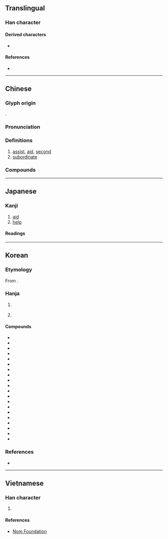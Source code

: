 {{character info/new}}
==Translingual==

===Han character===
{{Han char|rn=9|rad=人|as=05|sn=7|four=24211|canj=OKM|ids=⿰亻左}}

====Derived characters====
* {{l|mul|[[𪘡]], [[𪘓]], [[𬺇]]}}

====References====
* {{Han ref|kx=0098.100|dkj=00506|dj=0207.030|hdz=10130.060|uh=4F50|ud=20304|bh=A6F5|bd=42741}}

----

==Chinese==
{{zh-forms}}

===Glyph origin===
{{Han etym}}
{{Han compound|亻|左|ls=psc|c1=s|c2=p|t1=person}}.

===Pronunciation===
{{zh-pron
|m=zuǒ
|c=zo3
|h=pfs=chó
|mn=qz:chó͘/twv,xm,zz:chó/tw:chò/twv:chô
|mn-t=zo2
|mc=y
|oc=y
|ma=
|cat=v,n
}}

===Definitions===
{{zh-hanzi}}

# [[assist]], [[aid]], [[second]]
# [[subordinate]]

===Compounds===
{{zh-der|佐膳|官佐|佐理|佐餐|將佐|坊佐|佐治|九佐|佐饔得嘗|佐命|君臣佐使|府佐|佐政|佐助器|佐料|佐證|佐書|參佐|僚佐|保佐人|寮佐|毗佐|掾佐|王佐之才|輔佐人|鄉佐|綱佐|縣佐|護佐|輔佐|巡佐}}

----

==Japanese==

===Kanji===
{{ja-kanji|grade=c|rs=人05}}

# [[aid]]
# [[help]]

====Readings====
{{ja-readings
|goon=さ
|kanon=さ
|kun=たす-ける, たすけ, すけ-
}}

----

==Korean==

===Etymology===
From {{der|ko|ltc|-}} {{ltc-l|佐}}.

===Hanja===
{{ko-hanja-search}}
{{ko-hanja|돕다|도울|좌}}

# {{lb|ko|literary}} {{hanja form of|좌|[[subordinate]]}}
# {{lb|ko|military}} {{hanja form of|좌|[[commander]]; a [[field grade]] [[officer]] in the [[w:Korean People's Army|Korean People's Army]]}}
#: {{ko-usex|[[^소좌]] (少佐)|Junior '''Commander'''|inline=y}}
#: {{ko-usex|[[^중좌]] (中佐)|Lieutenant-Colonel; Middle '''Commander'''|inline=y}}
#: {{ko-usex|[[^상좌]] (上佐)|Colonel; High '''Commander'''|inline=y}}
#: {{ko-usex|[[^대좌]] (大佐)|Senior Colonel; Brigadier; Grand '''Commander'''|inline=y}}

====Compounds====
{{der-top3|Compounds}}
* {{ko-l|좌거|佐車}}
* {{ko-l|좌료|佐僚}}
* {{ko-l|좌리|佐吏}}
* {{ko-l|좌리|佐理}}
* {{ko-l|좌막|佐幕}}
* {{ko-l|좌명|佐命}}
* {{ko-l|[[좌반]], [[자반]]|佐飯}}
* {{ko-l|좌사|佐史}}
* {{ko-l|좌융|佐戎}}
* {{ko-l|좌주|佐酒}}
* {{ko-l|좌질|佐疾}}
* {{ko-l|좌치|佐治}}
* {{ko-l|대좌|大佐|[[senior colonel]]; [[brigadier]]}}
* {{ko-l|보좌|輔佐|[[assistance]]}}
* {{ko-l|상좌|上佐|[[colonel]]}}
* {{ko-l|소좌|少佐|[[major#Noun|major]]; [[lieutenant commander]]}}
* {{ko-l|속좌|屬佐}}
* {{ko-l|장좌|將佐}}
* {{ko-l|중좌|中佐|[[lieutenant colonel]]}}
* {{ko-l|군신좌사|君臣佐使}}
{{der-bottom}}

===References===
* {{R:hanjadoc|219}}

----

==Vietnamese==

===Han character===
{{vi-hantu|[[tá]], [[tớ]]|rs=人05}}

# {{defn|lang=vi|sort=人05}}

====References====
* [http://nomfoundation.org/common/nom_details.php?codepoint=4f50 Nom Foundation]